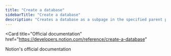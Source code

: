 ```yaml
---
title: "Create a database"
sidebarTitle: "Create a database"
description: "Creates a database as a subpage in the specified parent page, with the specified properties schema."
---
```


<Card
  title="Official documentation"
  href="https://developers.notion.com/reference/create-a-database"
>
  Notion's official documentation
</Card>
